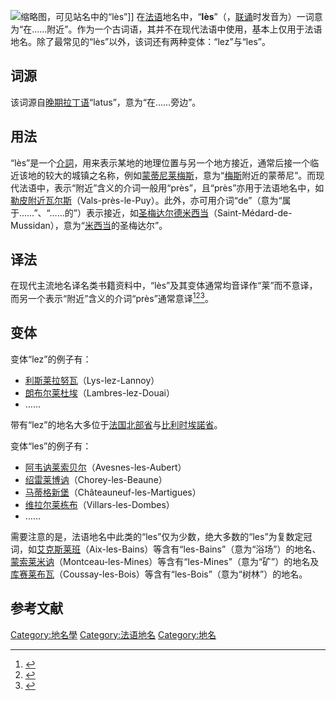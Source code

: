 {{noteTA
|G1=法国地名
|G2=比利时地名
}}
[[File:RER-B_Saint-Rémy1.jpg|缩略图]]，可见站名中的“lès”]]
在[[法语|法语]]地名中，“'''lès'''”（{{IPA-fr|lɛ|lang|LL-Q150 (fra)-Le Commissaire-lès.wav}}，[[联诵|联诵]]时发音为{{IPA-fr|lɛ.z‿|}}）一词意为“在……附近”。作为一个古词语，其并不在现代法语中使用，基本上仅用于法语地名。除了最常见的“lès”以外，该词还有两种变体：“lez”与“les”。

== 词源 ==
该词源自[[晚期拉丁语|晚期拉丁语]]“latus”，意为“在……旁边”。

== 用法 ==
“lès”是一个[[介詞|介詞]]，用来表示某地的地理位置与另一个地方接近，通常后接一个临近该地的较大的城镇之名称，例如[[蒙蒂尼莱梅斯|蒙蒂尼莱梅斯]]，意为“[[梅斯|梅斯]]附近的蒙蒂尼”。而现代法语中，表示“附近”含义的介词一般用“près”，且“près”亦用于法语地名中，如[[勒皮附近瓦尔斯|勒皮附近瓦尔斯]]（Vals-près-le-Puy）。此外，亦可用介词“de”（意为“属于……”、“……的”）表示接近，如[[圣梅达尔德米西当|圣梅达尔德米西当]]（Saint-Médard-de-Mussidan），意为“[[米西当|米西当]]的圣梅达尔”。

== 译法 ==
在现代主流地名译名类书籍资料中，“lès”及其变体通常均音译作“莱”而不意译，而另一个表示“附近”含义的介词“près”通常意译<ref>{{Cite book|author=|title=《[[世界地名翻译大辞典|世界地名翻译大辞典]]》|location=北京|publisher=中国对外翻译出版公司|date=2008年|pages=|ISBN=9787500107538|accessdate=|url=|language=中文|quote=|first=|year=|isbn=}}</ref><ref>{{Cite book|author=|title=《[[世界地名译名词典|世界地名译名词典]]》|location=北京|publisher=中国社会出版社|date=2017年|pages=|ISBN=9787508755250|accessdate=|url=|language=中文|quote=|first=|year=|isbn=}}</ref><ref>{{Cite book|author=|title=《法国地图册》|location=北京|publisher=中国地图出版社|date=2019年|pages=|ISBN=9787503150159|accessdate=|url=|language=中文|quote=|first=|year=|isbn=}}</ref>。

== 变体 ==
变体“lez”的例子有：
* [[利斯莱拉努瓦|利斯莱拉努瓦]]（Lys-lez-Lannoy）
* [[朗布尔莱杜埃|朗布尔莱杜埃]]（Lambres-lez-Douai）
* ……

带有“lez”的地名大多位于[[法国|法国]][[北部省_(法国)|北部省]]与[[比利时|比利时]][[埃諾省|埃諾省]]。

变体“les”的例子有：
* [[阿韦讷莱索贝尔|阿韦讷莱索贝尔]]（Avesnes-les-Aubert）
* [[绍雷莱博讷|绍雷莱博讷]]（Chorey-les-Beaune）
* [[马蒂格新堡|马蒂格新堡]]（Châteauneuf-les-Martigues）
* [[维拉尔莱栋布|维拉尔莱栋布]]（Villars-les-Dombes）
* ……

需要注意的是，法语地名中此类的“les”仅为少数，绝大多数的“les”为复数定冠词，如[[艾克斯莱班|艾克斯莱班]]（Aix-les-Bains）等含有“les-Bains”（意为“浴场”）的地名、[[蒙索莱米讷|蒙索莱米讷]]（Montceau-les-Mines）等含有“les-Mines”（意为“矿”）的地名及[[库赛莱布瓦|库赛莱布瓦]]（Coussay-les-Bois）等含有“les-Bois”（意为“树林”）的地名。

== 参考文献 ==
{{Reflist}}

[[Category:地名學|Category:地名學]]
[[Category:法语地名|Category:法语地名]]
[[Category:地名|Category:地名]]